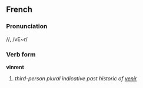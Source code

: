 ==French==
===Pronunciation===
/{{IPAchar|vɛ̃r}}/, /vE~r/
===Verb form===
'''vinrent'''

# ''third-person plural indicative past historic of [[venir]]''